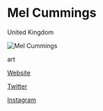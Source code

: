 # Mel Cummings

<Location>

United Kingdom

</Location>

![Mel Cummings](https://pro2-bar-s3-cdn-cf2.myportfolio.com/5dd41a5ac5b2120cbfffad8793fc65e4/3c5f1450-ba8c-4f2e-837b-72dda2e59bd0_rw_1920.jpg)

<Skills>

art

</Skills>

<Personal>

[Website](http://artofmel.com)

[Twitter](https://twitter.com/artofmelc)

[Instagram](https://instagram.com/artofmelc)

</Personal>


